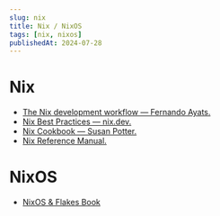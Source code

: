 ```yaml
---
slug: nix
title: Nix / NixOS
tags: [nix, nixos]
publishedAt: 2024-07-28
---
```


# Nix

- [The Nix development workflow — Fernando Ayats.](https://ayats.org/blog/nix-workflow#install-nix)
- [Nix Best Practices — nix.dev.](https://nix.dev/guides/best-practices)
- [Nix Cookbook — Susan Potter.](https://ops.functionalalgebra.com/)
- [Nix Reference Manual.](https://nix.dev/manual/nix/2.24/introduction)

# NixOS

- [NixOS & Flakes Book](https://nixos-and-flakes.thiscute.world/introduction/)
